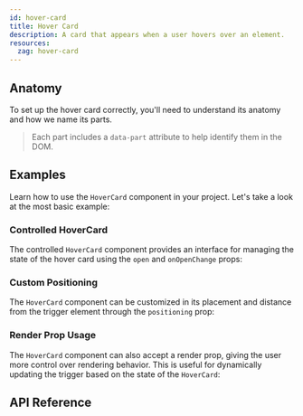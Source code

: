 ```yaml
---
id: hover-card
title: Hover Card
description: A card that appears when a user hovers over an element.
resources:
  zag: hover-card
---
```


<ComponentPreview />

## Anatomy

To set up the hover card correctly, you'll need to understand its anatomy and
how we name its parts.

> Each part includes a `data-part` attribute to help identify them in the DOM.

<Anatomy id="hover-card" />

## Examples

Learn how to use the `HoverCard` component in your project. Let's take a look at
the most basic example:

<Story id="Basic" />

### Controlled HoverCard

The controlled `HoverCard` component provides an interface for managing the
state of the hover card using the `open` and `onOpenChange` props:

<Story id="Controlled" />

### Custom Positioning

The `HoverCard` component can be customized in its placement and distance from
the trigger element through the `positioning` prop:

<Story id="Positioning" />

### Render Prop Usage

The `HoverCard` component can also accept a render prop, giving the user more
control over rendering behavior. This is useful for dynamically updating the
trigger based on the state of the `HoverCard`:

<Story id="RenderProp" />

## API Reference

<ComponentTypes id="hover-card" />
